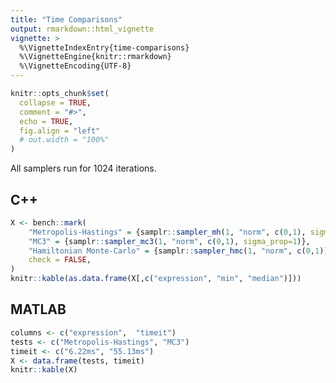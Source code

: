 ```yaml
---
title: "Time Comparisons"
output: rmarkdown::html_vignette
vignette: >
  %\VignetteIndexEntry{time-comparisons}
  %\VignetteEngine{knitr::rmarkdown}
  %\VignetteEncoding{UTF-8}
---
```


```r
knitr::opts_chunk$set(
  collapse = TRUE,
  comment = "#>",
  echo = TRUE, 
  fig.align = "left"
  # out.width = "100%"
)
```

All samplers run for 1024 iterations.


## C++
```r
X <- bench::mark(
    "Metropolis-Hastings" = {samplr::sampler_mh(1, "norm", c(0,1), sigma_prop=1)},
    "MC3" = {samplr::sampler_mc3(1, "norm", c(0,1), sigma_prop=1)},
    "Hamiltonian Monte-Carlo" = {samplr::sampler_hmc(1, "norm", c(0,1))},
    check = FALSE,
)
knitr::kable(as.data.frame(X[,c("expression", "min", "median")]))
```

## MATLAB
```r
columns <- c("expression",  "timeit")
tests <- c("Metropolis-Hastings", "MC3")
timeit <- c("6.22ms", "55.13ms")
X <- data.frame(tests, timeit)
knitr::kable(X)
```

<!-- ## C++ -->
<!-- ```{r bench.all_columns = TRUE} -->
<!-- options(width = 300) -->
<!-- X <- bench::mark( -->
<!--     samplr::sampler_mh("mvnorm", list(c(0,1), diag(2)), c(0,0), sigma_prop=diag(2)), -->
<!--     samplr::sampler_mc3("mvnorm", list(c(0,1), diag(2)), c(0,0), sigma_prop=diag(2)), -->
<!--     samplr::sampler_hmc("mvnorm", list(c(0,1), diag(2)), c(0,0)), -->
<!--     # samplr::sampler_nuts("mvnorm", list(c(0,1), diag(2)), c(0,0)), -->
<!--     check = FALSE, -->
<!-- ) -->
<!-- print(X[,c("expression", "min", "median")]) -->
<!-- ``` -->
